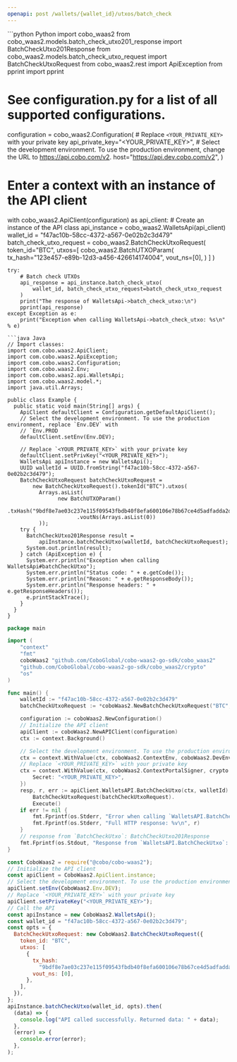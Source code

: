```yaml
---
openapi: post /wallets/{wallet_id}/utxos/batch_check
---
```


<RequestExample>
```python Python
import cobo_waas2
from cobo_waas2.models.batch_check_utxo201_response import BatchCheckUtxo201Response
from cobo_waas2.models.batch_check_utxo_request import BatchCheckUtxoRequest
from cobo_waas2.rest import ApiException
from pprint import pprint

# See configuration.py for a list of all supported configurations.
configuration = cobo_waas2.Configuration(
    # Replace `<YOUR_PRIVATE_KEY>` with your private key
    api_private_key="<YOUR_PRIVATE_KEY>",
    # Select the development environment. To use the production environment, change the URL to https://api.cobo.com/v2.
    host="https://api.dev.cobo.com/v2",
)
# Enter a context with an instance of the API client
with cobo_waas2.ApiClient(configuration) as api_client:
    # Create an instance of the API class
    api_instance = cobo_waas2.WalletsApi(api_client)
    wallet_id = "f47ac10b-58cc-4372-a567-0e02b2c3d479"
    batch_check_utxo_request = cobo_waas2.BatchCheckUtxoRequest(
        token_id="BTC", utxos=[
            cobo_waas2.BatchUTXOParam(
                tx_hash="123e457-e89b-12d3-a456-426614174004",
                vout_ns=[0],
            )
        ]
    )

    try:
        # Batch check UTXOs
        api_response = api_instance.batch_check_utxo(
            wallet_id, batch_check_utxo_request=batch_check_utxo_request
        )
        print("The response of WalletsApi->batch_check_utxo:\n")
        pprint(api_response)
    except Exception as e:
        print("Exception when calling WalletsApi->batch_check_utxo: %s\n" % e)

```
```java Java
// Import classes:
import com.cobo.waas2.ApiClient;
import com.cobo.waas2.ApiException;
import com.cobo.waas2.Configuration;
import com.cobo.waas2.Env;
import com.cobo.waas2.api.WalletsApi;
import com.cobo.waas2.model.*;
import java.util.Arrays;

public class Example {
  public static void main(String[] args) {
    ApiClient defaultClient = Configuration.getDefaultApiClient();
    // Select the development environment. To use the production environment, replace `Env.DEV` with
    // `Env.PROD
    defaultClient.setEnv(Env.DEV);

    // Replace `<YOUR_PRIVATE_KEY>` with your private key
    defaultClient.setPrivKey("<YOUR_PRIVATE_KEY>");
    WalletsApi apiInstance = new WalletsApi();
    UUID walletId = UUID.fromString("f47ac10b-58cc-4372-a567-0e02b2c3d479");
    BatchCheckUtxoRequest batchCheckUtxoRequest =
        new BatchCheckUtxoRequest().tokenId("BTC").utxos(
          Arrays.asList(
                new BatchUTXOParam()
                      .txHash("9bdf8e7ae03c237e115f09543fbdb40f8efa600106e78b67ce4d5adfadda2dbb")
                      .voutNs(Arrays.asList(0))
          ));
    try {
      BatchCheckUtxo201Response result =
          apiInstance.batchCheckUtxo(walletId, batchCheckUtxoRequest);
      System.out.println(result);
    } catch (ApiException e) {
      System.err.println("Exception when calling WalletsApi#batchCheckUtxo");
      System.err.println("Status code: " + e.getCode());
      System.err.println("Reason: " + e.getResponseBody());
      System.err.println("Response headers: " + e.getResponseHeaders());
      e.printStackTrace();
    }
  }
}

```
```go Go
package main

import (
	"context"
	"fmt"
	coboWaas2 "github.com/CoboGlobal/cobo-waas2-go-sdk/cobo_waas2"
	"github.com/CoboGlobal/cobo-waas2-go-sdk/cobo_waas2/crypto"
	"os"
)

func main() {
	walletId := "f47ac10b-58cc-4372-a567-0e02b2c3d479"
	batchCheckUtxoRequest := *coboWaas2.NewBatchCheckUtxoRequest("BTC", []coboWaas2.BatchUTXOParam{*coboWaas2.NewBatchUTXOParam("9bdf8e7ae03c237e115f09543fbdb40f8efa600106e78b67ce4d5adfadda2dbb")})

	configuration := coboWaas2.NewConfiguration()
	// Initialize the API client
	apiClient := coboWaas2.NewAPIClient(configuration)
	ctx := context.Background()

	// Select the development environment. To use the production environment, replace coboWaas2.DevEnv with coboWaas2.ProdEnv
	ctx = context.WithValue(ctx, coboWaas2.ContextEnv, coboWaas2.DevEnv)
	// Replace `<YOUR_PRIVATE_KEY>` with your private key
	ctx = context.WithValue(ctx, coboWaas2.ContextPortalSigner, crypto.Ed25519Signer{
		Secret: "<YOUR_PRIVATE_KEY>",
	})
	resp, r, err := apiClient.WalletsAPI.BatchCheckUtxo(ctx, walletId).
		BatchCheckUtxoRequest(batchCheckUtxoRequest).
		Execute()
	if err != nil {
		fmt.Fprintf(os.Stderr, "Error when calling `WalletsAPI.BatchCheckUtxo``: %v\n", err)
		fmt.Fprintf(os.Stderr, "Full HTTP response: %v\n", r)
	}
	// response from `BatchCheckUtxo`: BatchCheckUtxo201Response
	fmt.Fprintf(os.Stdout, "Response from `WalletsAPI.BatchCheckUtxo`: %v\n", resp)
}

```
```javascript JavaScript
const CoboWaas2 = require("@cobo/cobo-waas2");
// Initialize the API client
const apiClient = CoboWaas2.ApiClient.instance;
// Select the development environment. To use the production environment, replace `Env.DEV` with `Env.PROD`
apiClient.setEnv(CoboWaas2.Env.DEV);
// Replace `<YOUR_PRIVATE_KEY>` with your private key
apiClient.setPrivateKey("<YOUR_PRIVATE_KEY>");
// Call the API
const apiInstance = new CoboWaas2.WalletsApi();
const wallet_id = "f47ac10b-58cc-4372-a567-0e02b2c3d479";
const opts = {
  BatchCheckUtxoRequest: new CoboWaas2.BatchCheckUtxoRequest({
    token_id: "BTC",
    utxos: [
      {
        tx_hash:
          "9bdf8e7ae03c237e115f09543fbdb40f8efa600106e78b67ce4d5adfadda2dbb",
        vout_ns: [0],
      },
    ],
  }),
};
apiInstance.batchCheckUtxo(wallet_id, opts).then(
  (data) => {
    console.log("API called successfully. Returned data: " + data);
  },
  (error) => {
    console.error(error);
  },
);

```
</RequestExample>